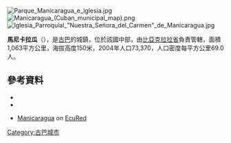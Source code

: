 [[Image:Parque_Manicaragua_e_iglesia.jpg|right]]
[[Image:Manicaragua_(Cuban_municipal_map).png|right]]
[[Image:Iglesia_Parroquial_"Nuestra_Señora_del_Carmen"_de_Manicaragua.jpg|thumb]]

{{Coord|22|9|0|N|79|58|35|W|display=title}}

'''馬尼卡拉瓜'''（{{lang-es|Manicaragua}}），是[[古巴|古巴]]的城鎮，位於該國中部，由[[比亞克拉拉省|比亞克拉拉省]]負責管轄，面積1,063平方公里，海拔高度150米，2004年人口73,370，人口密度每平方公里69.0人。

==參考資料==
*{{Cite web| url=http://www.atenas.inf.cu/todo/Estadisticas/TABLA%20No_3balance.htm| title=2004 Population trends, by Province and Municipality| author=Atenas.cu| year=2004| accessdate=2007-10-09| archiveurl=https://web.archive.org/web/20070927111826/http://www.atenas.inf.cu/todo/Estadisticas/TABLA%2BNo_3balance.htm| archivedate=2007-09-27| language=es| deadurl=yes}}
*{{Cite web|url=http://www.statoids.com/ycu.html|title=Municipios of Cuba|author=Statoids|date=July 2003| accessdate=2007-10-09}}
*{{es icon}} [http://www.ecured.cu/index.php/Manicaragua Manicaragua] on [[EcuRed|EcuRed]]

{{Cuba-geo-stub}}
[[Category:古巴城市|Category:古巴城市]]